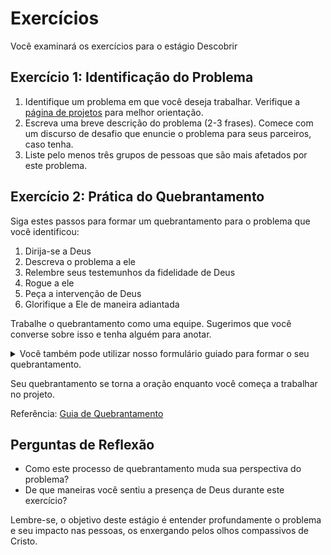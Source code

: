 # Exercícios

Você examinará os exercícios para o estágio Descobrir

## Exercício 1: Identificação do Problema

1. Identifique um problema em que você deseja trabalhar. Verifique a 
[página de projetos](/prepare/projects) para melhor orientação.
2. Escreva uma breve descrição do problema (2-3 frases). Comece com um discurso 
de desafio que enuncie o problema para seus parceiros, caso tenha.
3. Liste pelo menos três grupos de pessoas que são mais afetados por este problema.

## Exercício 2: Prática do Quebrantamento

Siga estes passos para formar um quebrantamento para o problema que você identificou:

1. Dirija-se a Deus
2. Descreva o problema a ele
3. Relembre seus testemunhos da fidelidade de Deus
4. Rogue a ele
5. Peça a intervenção de Deus
6. Glorifique a Ele de maneira adiantada

Trabalhe o quebrantamento como uma equipe. Sugerimos que você converse sobre isso e tenha
alguém para anotar.

<details>
  <summary>Você também pode utilizar nosso formulário guiado para formar o seu quebrantamento.</summary>

Este formulário te conduz pelos passos do Quebrantamento.

<iframe
  src="https://docs.google.com/forms/d/e/1FAIpQLScD4fC-q6MehhlJGR3KwZwIgC3JWsn_ggRRpd9GM3zvYgzIBg/viewform?embedded=true"
  width="640"
  height="480"
  frameborder="0"
  marginheight="0"
  marginwidth="0"
>
  Carregando…
</iframe>

<details>
  <summary>(Opcional) Copie e personalize o formulário Google</summary>

Faça isso se quiser customizar e salvar os resultados em seu Google Drive.

1. **Copie o Formulário:**
   - Abra o [modelo do Formulário Google](https://docs.google.com/forms/d/1RzNEWu0LICqH6CsLB7dHvXAMINLQJpCgtJNZhj4yT5k/copy).
   - Clique em "Fazer uma cópia."

2. **Personalize o Roteiro:**
   - Abra o Formulário Google copiado.
   - Vá em `Extensões` > `Apps Script`.
   - Substitua `YOUR_FOLDER_ID` na função `createPDF` pelo seu próprio ID de diretório do 
   Google Drive.

3. **Execute a Função `createTrigger`:**
   - Selecione a função `createTrigger` do menu dropdown e clique no botão de executar 
   (ícone de "play").

4. **Autorize o Roteiro:**
   - Você verá uma caixa de diálogo que dirá "Authorização obrigatória." 
   Clique em "Revisar permissões."
   - Você verá um aviso que diz "O Google não verificou este app."
   - Clique em "Avançado."
   - Clique em "Acessar [nome de seu projeto] (não seguro)."
   - Marque as opções e clique em "Continuar" para fornecer as permissões necessárias.

5. **Teste o Formulário:**
   - Envie uma resposta para o formulário para garantir que o PDF foi gerado e salvo em
   seu diretório específico do Google Drive.

</details>

</details>

Seu quebrantamento se torna a oração enquanto você começa a trabalhar no projeto.

Referência: [Guia de Quebrantamento](https://drive.google.com/file/d/1CaJWaT1hLZafko-QmEKCZqTIGjPVnkbp/view?usp=sharing)

## Perguntas de Reflexão

- Como este processo de quebrantamento muda sua perspectiva do problema?
- De que maneiras você sentiu a presença de Deus durante este exercício?

Lembre-se, o objetivo deste estágio é entender profundamente o problema e seu impacto nas
pessoas, os enxergando pelos olhos compassivos de Cristo.
